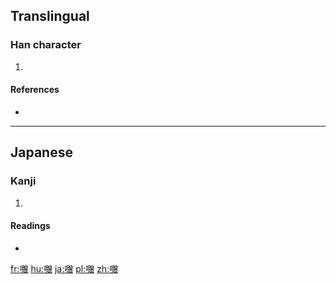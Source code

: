 ==Translingual==

===Han character===
{{Han char|rn=30|rad=口|as=19|sn=22|four=|canj=口月金日 (RBCA)|ids=⿰[[口]][[贈]]}}

# {{defn|Han|sort=口19}}

====References====
* {{Han ref|kx=0215.221|hdz=10707.151|uh=56CE|ud=22222}}

----

==Japanese==

===Kanji===
{{ja-kanji|grade=|rs=口19}}

# {{defn|lang=ja|sort=口19}}

====Readings====
* {{ja-readings|on=[[そ]] (so)|kun=}}

[[fr:囎]]
[[hu:囎]]
[[ja:囎]]
[[pl:囎]]
[[zh:囎]]